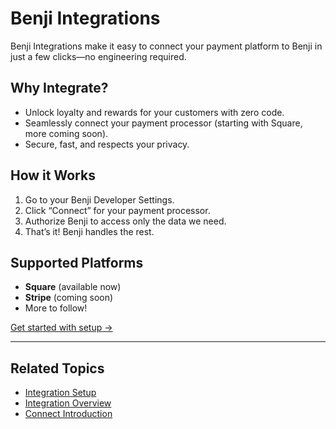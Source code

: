 # Benji Integrations

Benji Integrations make it easy to connect your payment platform to Benji in just a few clicks—no engineering required.

## Why Integrate?
- Unlock loyalty and rewards for your customers with zero code.
- Seamlessly connect your payment processor (starting with Square, more coming soon).
- Secure, fast, and respects your privacy.

## How it Works
1. Go to your Benji Developer Settings.
2. Click “Connect” for your payment processor.
3. Authorize Benji to access only the data we need.
4. That’s it! Benji handles the rest.

## Supported Platforms
- **Square** (available now)
- **Stripe** (coming soon)
- More to follow!

[Get started with setup →](./setup) 

---

## Related Topics
- [Integration Setup](./setup.mdx)
- [Integration Overview](./overview.mdx)
- [Connect Introduction](../connect/introduction.mdx) 